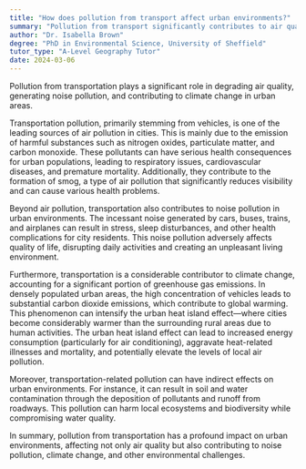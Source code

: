 ```yaml
---
title: "How does pollution from transport affect urban environments?"
summary: "Pollution from transport significantly contributes to air quality degradation, noise pollution, and climate change in urban environments."
author: "Dr. Isabella Brown"
degree: "PhD in Environmental Science, University of Sheffield"
tutor_type: "A-Level Geography Tutor"
date: 2024-03-06
---
```


Pollution from transportation plays a significant role in degrading air quality, generating noise pollution, and contributing to climate change in urban areas.

Transportation pollution, primarily stemming from vehicles, is one of the leading sources of air pollution in cities. This is mainly due to the emission of harmful substances such as nitrogen oxides, particulate matter, and carbon monoxide. These pollutants can have serious health consequences for urban populations, leading to respiratory issues, cardiovascular diseases, and premature mortality. Additionally, they contribute to the formation of smog, a type of air pollution that significantly reduces visibility and can cause various health problems.

Beyond air pollution, transportation also contributes to noise pollution in urban environments. The incessant noise generated by cars, buses, trains, and airplanes can result in stress, sleep disturbances, and other health complications for city residents. This noise pollution adversely affects quality of life, disrupting daily activities and creating an unpleasant living environment.

Furthermore, transportation is a considerable contributor to climate change, accounting for a significant portion of greenhouse gas emissions. In densely populated urban areas, the high concentration of vehicles leads to substantial carbon dioxide emissions, which contribute to global warming. This phenomenon can intensify the urban heat island effect—where cities become considerably warmer than the surrounding rural areas due to human activities. The urban heat island effect can lead to increased energy consumption (particularly for air conditioning), aggravate heat-related illnesses and mortality, and potentially elevate the levels of local air pollution.

Moreover, transportation-related pollution can have indirect effects on urban environments. For instance, it can result in soil and water contamination through the deposition of pollutants and runoff from roadways. This pollution can harm local ecosystems and biodiversity while compromising water quality.

In summary, pollution from transportation has a profound impact on urban environments, affecting not only air quality but also contributing to noise pollution, climate change, and other environmental challenges.
    